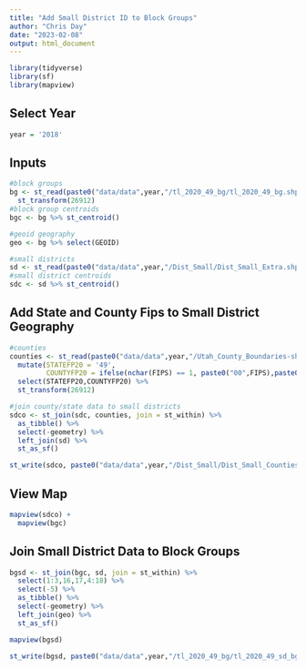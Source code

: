 ```yaml
---
title: "Add Small District ID to Block Groups"
author: "Chris Day"
date: "2023-02-08"
output: html_document
---
```


```r
library(tidyverse)
library(sf)
library(mapview)
```

## Select Year
```r
year = '2018'
```


## Inputs
```r
#block groups
bg <- st_read(paste0("data/data",year,"/tl_2020_49_bg/tl_2020_49_bg.shp")) %>%
  st_transform(26912) 
#block group centroids
bgc <- bg %>% st_centroid()

#geoid geography
geo <- bg %>% select(GEOID)

#small districts
sd <- st_read(paste0("data/data",year,"/Dist_Small/Dist_Small_Extra.shp")) 
#small district centroids
sdc <- sd %>% st_centroid()
```

## Add State and County Fips to Small District Geography
```r
#counties
counties <- st_read(paste0("data/data",year,"/Utah_County_Boundaries-shp/Counties.shp")) %>%
  mutate(STATEFP20 = '49', 
         COUNTYFP20 = ifelse(nchar(FIPS) == 1, paste0("00",FIPS),paste0("0",FIPS))) %>%
  select(STATEFP20,COUNTYFP20) %>%
  st_transform(26912) 

#join county/state data to small districts
sdco <- st_join(sdc, counties, join = st_within) %>%
  as_tibble() %>%
  select(-geometry) %>%
  left_join(sd) %>%
  st_as_sf()

st_write(sdco, paste0("data/data",year,"/Dist_Small/Dist_Small_Counties.shp"))
```

## View Map
```r
mapview(sdco) +
  mapview(bgc)
```

## Join Small District Data to Block Groups
```r
bgsd <- st_join(bgc, sd, join = st_within) %>%
  select(1:3,16,17,4:18) %>%
  select(-5) %>%
  as_tibble() %>%
  select(-geometry) %>%
  left_join(geo) %>%
  st_as_sf()
```

```r
mapview(bgsd)
```

```r
st_write(bgsd, paste0("data/data",year,"/tl_2020_49_bg/tl_2020_49_sd_bg.shp"))
```

